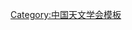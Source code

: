 {{Navbox
| name   = 中国天文学会第七届理事会
| title  = [[中国天文学会]]第七届理事会
| above  = 1992年11月－1995年11月
| bodyclass = hlist
| group1 = 名誉理事长
| list1  = 
* [[王绶琯]]
* [[叶叔华]]
* [[龚树模]]
| group2 = 理事长
| list2  = [[曲钦岳]]
| group3 = 副理事长
| list3  = 
* [[冯和生]]
* [[汪克敏]]
* [[苏定强]]
* [[赵君亮]]
* [[漆贯荣]]
| group4 = 秘书长
| list4  = [[苏洪钧]]
| group5 = 副秘书长
| list5  = [[吴美霞]]
| group6 = 
| list6  = 
}}<noinclude>
{{collapsible option}}
[[Category:中国天文学会模板]]
</noinclude>
